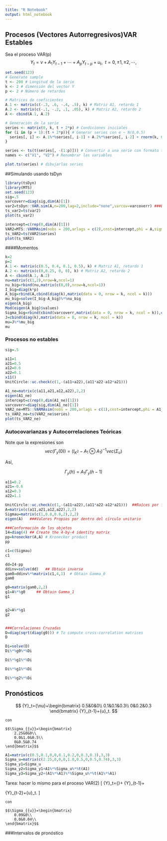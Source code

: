 ```yaml
---
title: "R Notebook"
output: html_notebook
---
```


## Procesos (Vectores Autorregresivos)VAR Estables

Sea el proceso VAR(p)
		$${Y}_t={\nu}+A_1 {Y}_{t-1} +\cdots+A_p {Y}_{t-p}+u_t, \  \  t=0,\pm1,\pm2,\cdots,$$
```r
set.seed(123) 
# Generate sample
t <- 200 # Longitud de la serie
k <- 2 # dimensión del vector Y
p <- 2 # Número de retardos

# Matrices de coeficientes
A.1 <- matrix(c(-.3, .6, -.4, .5), k) # Matriz A1, retardo 1
A.2 <- matrix(c(-.1, -.2, .1, .05), k) # Matriz A2, retardo 2
A <- cbind(A.1, A.2) 

# Generación de la serie
series <- matrix(0, k, t + 2*p) # Condiciones iniciales
for (i in (p + 1):(t + 2*p)){ # Generar series con e ~ N(0,0.5)
  series[, i] <- A.1%*%series[, i-1] + A.2%*%series[, i-2] + rnorm(k, 0, .5)
}

series <- ts(t(series[, -(1:p)])) # Convertir a una serie con formato ts
names <- c("V1", "V2") # Renombrar las variables

plot.ts(series) # dibujarlas series
```

##Simulando usando tsDyn

```r
library(tsDyn)
library(MTS)
set.seed(123) 
sig=.5
varcoverr=diag(sig,dim(A)[1])
var2=tsDyn::VAR.sim(A,n=200,lag=2,include="none",varcov=varcoverr) ###El vector de coeficientes debe ser parte de la matriz de coeficientes.
ts_var2=ts(var2)
plot(ts_var2)

```

```r

intercept=c(rep(0,dim(A)[1]))
VAR2=MTS::VARMAsim(nobs = 200,arlags = c(2),cnst=intercept,phi = A,sigma=varcoverr)
ts_VAR2=ts(VAR2$series)
plot(ts_VAR2)

```
####Momentos
```r
k=2
p=2
A.1 <- matrix(c(0.5, 0.4, 0.1, 0.5), k) # Matriz A1, retardo 1
A.2 <- matrix(c(0,0.25, 0, 0), k) # Matriz A2, retardo 2
A <- cbind(A.1, A.2) 
nu=matrix(c(1,2),nrow=k,ncol=1)
nu_big=rbind(nu,matrix(c(0,0),nrow=k,ncol=1))
I_big=diag(k*p)
A_big=rbind(A,cbind(diag(k),matrix(data = 0, nrow = k, ncol = k)))
mu_big=solve(I_big-A_big)%*%nu_big
eigen(A_big)
Mod(eigen(A_big)$values)
Sigma_big=rbind(cbind(varcoverr,matrix(data = 0, nrow = k, ncol = k)),cbind(matrix(data = 0, nrow = k, ncol = k),matrix(data = 0, nrow = k, ncol = k)))
J=cbind(diag(k),matrix(data = 0, nrow = k, ncol = k))
mu=J%*%mu_big
mu
```


### Procesos no estables


```r
sig=.5

a11=1
a21=0.5
a12=0.6
a22=0.1
x11()
UnitCircle::uc.check(c(1,-(a11+a22),(a11*a22-a12*a21)))

A1_ne=matrix(c(a11,a21,a12,a22),2,2)
eigen(A1_ne)
intercept=c(rep(0,dim(A1_ne)[1]))
varcoverr=diag(sig,dim(A1_ne)[1])
VAR2_ne=MTS::VARMAsim(nobs = 200,arlags = c(1),cnst=intercept,phi = A1_ne,sigma=varcoverr)
ts_VAR2_ne=ts(VAR2_ne$series)
plot(ts_VAR2_ne)

```
### Autocovarianzas y Autocorrelaciones Teóricas

Note que la expresiones son 
$$vec(\Gamma_y(0))=(I_{K^2}-A_1\otimes A_1)^{-1}vec(\Sigma_u)$$

Así,

$$\Gamma_y(h)=A_1\Gamma_y(h-1)$$

```r
a11=0.2
a21=-0.6
a12=0.3
a22=1.1

UnitCircle::uc.check(c(1,-(a11+a22),(a11*a22-a12*a21)))  ##Raíces por fuera del círculo Unitario
A=matrix(c(a11,a21,a12,a22),2,2)
Sigmau=matrix(c(1,0.8,0.8,2),2,2)
eigen(A)   ###Valores Propios por dentro del círculo unitario

###Conformación de los objetos
I4=diag(4) ## Create the 4-by-4 identity matrix
pp=kronecker(A,A) # Kronecker product
pp

c1=c(Sigmau)
c1

dd=I4-pp
ddinv=solve(dd)   ## Obtain inverse
gam0=ddinv%*%matrix(c1,4,1)  # Obtain Gamma_0
gam0

g0=matrix(gam0,2,2)
g1=A%*%g0     ## Obtain Gamma_1
g1


g2=A%*%g1
g2


###Correlaciones Cruzadas
D=diag(sqrt(diag(g0))) # To compute cross-correlation matrices
D

Di=solve(D)
Di%*%g0%*%Di

Di%*%g1%*%Di

Di%*%g1%*%Di

Di%*%g2%*%Di
```


## Pronósticos
$$
{Y}_t={\nu}+\begin{bmatrix}
		0.5&0&0\\
		0.1&0.1&0.3\\
		0&0.2&0.3
	\end{bmatrix}
	{Y}_{t-1}+{u}_t.
	$$
	
	con 
	
	$$\Sigma_{{u}}=\begin{bmatrix}
		2.25&0&0\\
		0.0&1.0&0.5\\
		0&0.5&0.74
	\end{bmatrix}$$
```r
A1=matrix(c(0.5,0.1,0,0,0.1,0.2,0,0.3,0.3),3,3)
Sigma_u=matrix(c(2.25,0,0,0,1.0,0.5,0,0.5,0.74),3,3)
Sigma_y1=Sigma_u
Sigma_y2=Sigma_y1+A1%*%Sigma_u%*%t(A1)
Sigma_y3=Sigma_y2+(A1%*%A1)%*%Sigma_u%*%t(A1%*%A1)
```

Tarea: hacer lo mismo para el proceso VAR(2)
	\[
	{Y}_t={\nu}+\begin{bmatrix}
		0.5&0.1\\
		0.4&0.5
	\end{bmatrix}
	{Y}_{t-1}+\begin{bmatrix}
		0&0\\
		0.25&0
	\end{bmatrix}
	{Y}_{t-2}+{u}_t.
	\]
	
	con 
	
	$$\Sigma_{{u}}=\begin{bmatrix}
		0.09&0\\
		0.0&0.04\\
	\end{bmatrix}$$
	
	
###Intervalos de pronóstico



